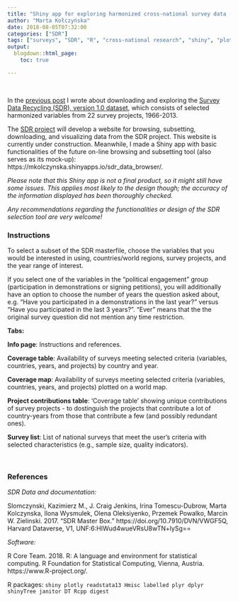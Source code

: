 ```yaml
---
title: "Shiny app for exploring harmonized cross-national survey data (SDR v.1.0)"
author: "Marta Kołczyńska"
date: 2018-08-05T07:32:00
categories: ["SDR"]
tags: ["surveys", "SDR", "R", "cross-national research", "shiny", "plotly", "tutorial"]
output: 
  blogdown::html_page:
    toc: true

---
```

&nbsp;  

In the [previous post](https://martakolczynska.netlify.com/post/sdr-exploration/) I wrote about downloading and exploring the [Survey Data Recycling (SDR), version 1.0 dataset](https://dataverse.harvard.edu/dataset.xhtml?persistentId=doi:10.7910/DVN/VWGF5Q){target="_blank"}, which consists of selected harmonized variables from 22 survey projects, 1966-2013.

The [SDR project](dataharmonization.org){target="_blank"} will develop a website for browsing, subsetting, downloading, and visualizing data from the SDR project. This website is currently under construction. Meanwhile, I made a Shiny app with basic functionalities of the future on-line browsing and subsetting tool (also serves as its mock-up): https://mkolczynska.shinyapps.io/sdr_data_browser/. 

*Please note that this Shiny app is not a final product, so it might still have some issues. This applies most likely to the design though; the accuracy of the information displayed has been thoroughly checked.*

*Any recommendations regarding the functionalities or design of the SDR selection tool are very welcome!*

### Instructions

To select a subset of the SDR masterfile, choose the variables that you would be interested in using,  countries/world regions, survey projects, and the year range of interest.

If you select one of the variables in the "political engagement" group (participation in demonstrations or signing petitions), you will additionally have an option to choose the number of years the question asked about, e.g. "Have you participated in a demonstrations in the last year?" versus "Have you participated in the last 3 years?". "Ever" means that the the original survey question did not mention any time restriction. 


**Tabs:**

**Info page**: Instructions and references.

**Coverage table**: Availability of surveys meeting selected criteria (variables, countries, years, and projects) by country and year.

**Coverage map**: Availability of surveys meeting selected criteria (variables, countries, years, and projects) plotted on a world map.

**Project contributions table**: 'Coverage table' showing unique contributions of survey projects - to dostinguish the projects that contribute a lot of country-years from those that contribute a few (and possibly redundant ones).

**Survey list**: List of national surveys that meet the user's criteria with selected characteristics (e.g., sample size, quality indicators).

&nbsp;  

### References

*SDR Data and documentation:*

Slomczynski, Kazimierz M., J. Craig Jenkins, Irina Tomescu-Dubrow, Marta Kolczynska, Ilona Wysmulek, Olena Oleksiyenko, Przemek Powalko, Marcin W. Zielinski. 2017. “SDR Master Box.” https://doi.org/10.7910/DVN/VWGF5Q, Harvard Dataverse, V1, UNF:6:HIWud4wueVRsU8wTN+lySg==

*Software:*

R Core Team. 2018. R: A language and environment for statistical computing. R Foundation for Statistical Computing, Vienna, Austria. https://www.R-project.org/.

R packages: `shiny plotly readstata13 Hmisc labelled plyr dplyr shinyTree janitor DT Rcpp digest`